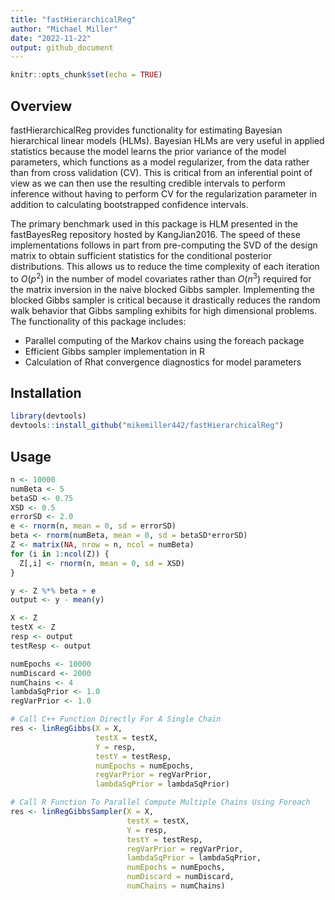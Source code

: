 ---
title: "fastHierarchicalReg"
author: "Michael Miller"
date: "2022-11-22"
output: github_document
---

```{r setup, include=FALSE}
knitr::opts_chunk$set(echo = TRUE)
```

## Overview

fastHierarchicalReg provides functionality for estimating Bayesian hierarchical linear models (HLMs). Bayesian HLMs are very useful in applied statistics because the model learns the prior variance of the model parameters, which functions as a model regularizer, from the data rather than from cross validation (CV). This is critical from an inferential point of view as we can then use the resulting credible intervals to perform inference without having to perform CV for the regularization parameter in addition to calculating bootstrapped confidence intervals.

The primary benchmark used in this package is HLM presented in the fastBayesReg repository hosted by KangJian2016. The speed of these implementations follows in part from pre-computing the SVD of the design matrix to obtain sufficient statistics for the conditional posterior distributions. This allows us to reduce the time complexity of each iteration to $O(p^2)$ in the number of model covariates rather than $O(n^3)$ required for the matrix inversion in the naive blocked Gibbs sampler. Implementing the blocked Gibbs sampler is critical because it drastically reduces the random walk behavior that Gibbs sampling exhibits for high dimensional problems. The functionality of this package includes:

* Parallel computing of the Markov chains using the foreach package
* Efficient Gibbs sampler implementation in R
* Calculation of Rhat convergence diagnostics for model parameters


## Installation

```{r, eval = FALSE}
library(devtools)
devtools::install_github("mikemiller442/fastHierarchicalReg")
```

## Usage

```{r, message = FALSE}
n <- 10000
numBeta <- 5
betaSD <- 0.75
XSD <- 0.5
errorSD <- 2.0
e <- rnorm(n, mean = 0, sd = errorSD)
beta <- rnorm(numBeta, mean = 0, sd = betaSD*errorSD)
Z <- matrix(NA, nrow = n, ncol = numBeta)
for (i in 1:ncol(Z)) {
  Z[,i] <- rnorm(n, mean = 0, sd = XSD)
}

y <- Z %*% beta + e
output <- y - mean(y)

X <- Z
testX <- Z
resp <- output
testResp <- output

numEpochs <- 10000
numDiscard <- 2000
numChains <- 4
lambdaSqPrior <- 1.0
regVarPrior <- 1.0

# Call C++ Function Directly For A Single Chain
res <- linRegGibbs(X = X,
                   testX = testX,
                   Y = resp,
                   testY = testResp,
                   numEpochs = numEpochs,
                   regVarPrior = regVarPrior,
                   lambdaSqPrior = lambdaSqPrior)

# Call R Function To Parallel Compute Multiple Chains Using Foreach
res <- linRegGibbsSampler(X = X,
                          testX = testX,
                          Y = resp,
                          testY = testResp,
                          regVarPrior = regVarPrior,
                          lambdaSqPrior = lambdaSqPrior,
                          numEpochs = numEpochs,
                          numDiscard = numDiscard,
                          numChains = numChains)
```





